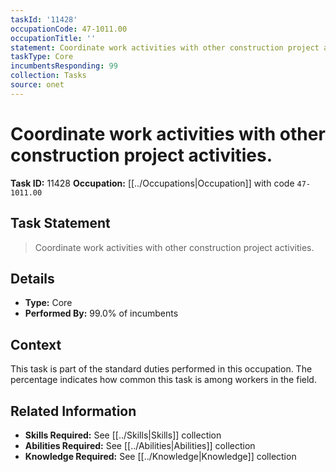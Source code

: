 ```yaml
---
taskId: '11428'
occupationCode: 47-1011.00
occupationTitle: ''
statement: Coordinate work activities with other construction project activities.
taskType: Core
incumbentsResponding: 99
collection: Tasks
source: onet
---
```

# Coordinate work activities with other construction project activities.

**Task ID:** 11428
**Occupation:** [[../Occupations|Occupation]] with code `47-1011.00`

## Task Statement

> Coordinate work activities with other construction project activities.

## Details

- **Type:** Core
- **Performed By:** 99.0% of incumbents

## Context

This task is part of the standard duties performed in this occupation. The percentage indicates how common this task is among workers in the field.

## Related Information

- **Skills Required:** See [[../Skills|Skills]] collection
- **Abilities Required:** See [[../Abilities|Abilities]] collection
- **Knowledge Required:** See [[../Knowledge|Knowledge]] collection
